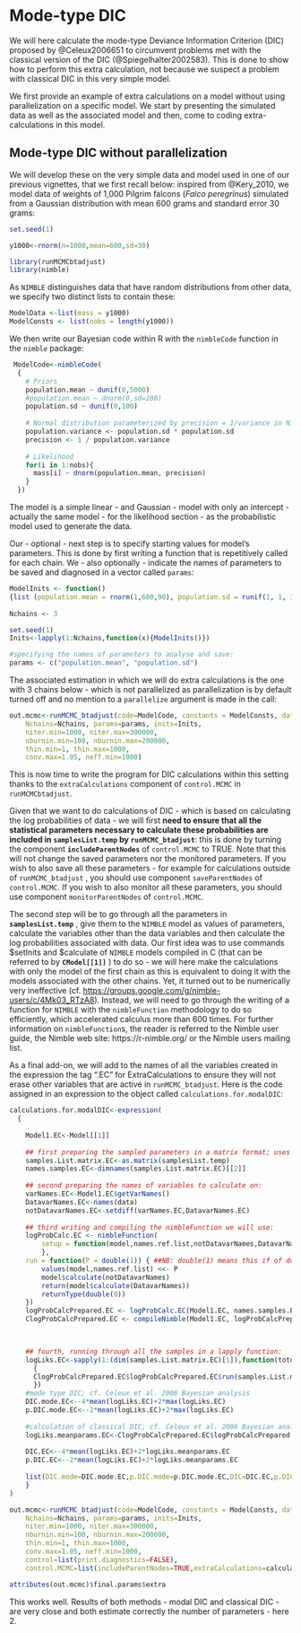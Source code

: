 
# Mode-type DIC

We will here calculate the mode-type Deviance Information Criterion (DIC) proposed by @Celeux2006651 to circumvent problems met with the classical version of the DIC (@Spiegelhalter2002583). This is done to show how to perform this extra calculation, not because we suspect a problem with classical DIC in this very simple model.

We first provide an example of extra calculations on a model without using parallelization on a specific model. We start by presenting the simulated data as well as the associated model and then, come to coding extra-calculations in this model.

## Mode-type DIC without parallelization

We will develop these on the very simple data and model used in one of our previous vignettes, that we first recall below: inspired from @Kery_2010, we model data of weights of 1,000 Pilgrim falcons (*Falco peregrinus*) simulated from a Gaussian distribution with mean 600 grams and standard error 30 grams:

```{r Simulating data}

set.seed(1)

y1000<-rnorm(n=1000,mean=600,sd=30)

```

```{r Nimble setup}

library(runMCMCbtadjust)
library(nimble)

```

As `NIMBLE` distinguishes data that have random distributions from other data, we specify two distinct lists to contain these:

```{r Nimble Data}

ModelData <-list(mass = y1000)
ModelConsts <- list(nobs = length(y1000))

```

We then write our Bayesian code within R with the `nimbleCode` function in the `nimble` package:

```{r Nimble Code}
 ModelCode<-nimbleCode(
  {
    # Priors
    population.mean ~ dunif(0,5000)
    #population.mean ~ dnorm(0,sd=100)
    population.sd ~ dunif(0,100)
    
    # Normal distribution parameterized by precision = 1/variance in Nimble
    population.variance <- population.sd * population.sd
    precision <- 1 / population.variance
  
    # Likelihood
    for(i in 1:nobs){
      mass[i] ~ dnorm(population.mean, precision)
    }
  })

```

The model is a simple linear - and Gaussian - model with only an intercept - actually the same model - for the likelihood section - as the probabilistic model used to generate the data.

Our - optional - next step is to specify starting values for model's parameters. This is done by first writing a function that is repetitively called for each chain. We - also optionally - indicate the names of parameters to be saved and diagnosed in a vector called `params`:

```{r Nimble Inits}
ModelInits <- function()
{list (population.mean = rnorm(1,600,90), population.sd = runif(1, 1, 30))}
  
Nchains <- 3

set.seed(1)
Inits<-lapply(1:Nchains,function(x){ModelInits()})

#specifying the names of parameters to analyse and save:
params <- c("population.mean", "population.sd") 


```

The associated estimation in which we will do extra calculations is the one with 3 chains below - which is not parallelized as parallelization is by default turned off and no mention to a `parallelize` argument is made in the call:

```{r Nimble basic run, cache=FALSE}
out.mcmc<-runMCMC_btadjust(code=ModelCode, constants = ModelConsts, data = ModelData, MCMC_language="Nimble",
    Nchains=Nchains, params=params, inits=Inits,
    niter.min=1000, niter.max=300000,
    nburnin.min=100, nburnin.max=200000, 
    thin.min=1, thin.max=1000,
    conv.max=1.05, neff.min=1000)

```

This is now time to write the program for DIC calculations within this setting thanks to the `extraCalculations` component of `control.MCMC` in `runMCMCbtadjust`.

Given that we want to do calculations of DIC - which is based on calculating the log probabilities of data - we will first **need to ensure that all the statistical parameters necessary to calculate these probabilities are included in `samplesList.temp` by `runMCMC_btadjust`**: this is done by turning the component **`includeParentNodes`** of `control.MCMC` to TRUE. Note that this will not change the saved parameters nor the monitored parameters. If you wish to also save all these parameters - for example for calculations outside of `runMCMC_btadjust` , you should use component `saveParentNodes` of `control.MCMC`. If you wish to also monitor all these parameters, you should use component `monitorParentNodes` of `control.MCMC`.

The second step will be to go through all the parameters in **`samplesList.temp`** , give them to the `NIMBLE` model as values of parameters, calculate the variables other than the data variables and then  calculate the log probabilities associated with data. Our first idea was to use commands \$setInits and \$calculate of `NIMBLE` models compiled in C (that can be referred to by **`CModel[[1]]`** ) to do so - we will here make the calculations with only the model of the first chain as this is equivalent to doing it with the models associated with the other chains. Yet, it turned out to be numerically very ineffective (cf. <https://groups.google.com/g/nimble-users/c/4Mk03_RTzA8>). Instead, we will need to go through the writing of a function for `NIMBLE` with the `nimbleFunction` methodology to do so efficiently, which accelerated calculus more than 600 times. For further information on `nimbleFunction`s, the reader is referred to the Nimble user guide, the Nimble web site: https://r-nimble.org/ or the Nimble users mailing list.

As a final add-on, we will add to the names of all the variables created in the expression the tag ".EC" for ExtraCalculations to ensure they will not erase other variables that are active in `runMCMC_btadjust`. Here is the code assigned in an expression to the object called `calculations.for.modalDIC`:

```{r Nimble DIC run, cache=FALSE}


calculations.for.modalDIC<-expression(
  {
    
    Model1.EC<-Model[[1]]
    
    ## first preparing the sampled parameters in a matrix format; uses the as.matrix function specific to mcmc.list objects; also stocking names of the parameters
    samples.List.matrix.EC<-as.matrix(samplesList.temp)
    names.samples.EC<-dimnames(samples.List.matrix.EC)[[2]]
    
    ## second preparing the names of variables to calculate on:
    varNames.EC<-Model1.EC$getVarNames()
    DatavarNames.EC<-names(data)
    notDatavarNames.EC<-setdiff(varNames.EC,DatavarNames.EC)
    
    ## third writing and compiling the nimbleFunction we will use:
    logProbCalc.EC <- nimbleFunction(
		setup = function(model,names.ref.list,notDatavarNames,DatavarNames) {
	    },
    run = function(P = double(1)) { ##NB: double(1) means this if of double type and has one dimension
		values(model,names.ref.list) <<- P
		model$calculate(notDatavarNames)
        return(model$calculate(DatavarNames))
        returnType(double(0))
    })
    logProbCalcPrepared.EC <- logProbCalc.EC(Model1.EC, names.samples.EC, notDatavarNames.EC, DatavarNames.EC)
    ClogProbCalcPrepared.EC <- compileNimble(Model1.EC, logProbCalcPrepared.EC)


    
    ## fourth, running through all the samples in a lapply function:
    logLiks.EC<-sapply(1:(dim(samples.List.matrix.EC)[1]),function(toto) 
      {
      ClogProbCalcPrepared.EC$logProbCalcPrepared.EC$run(samples.List.matrix.EC[toto,])
      })
    #mode type DIC; cf. Celeux et al. 2006 Bayesian analysis
    DIC.mode.EC<--4*mean(logLiks.EC)+2*max(logLiks.EC)
    p.DIC.mode.EC<--2*mean(logLiks.EC)+2*max(logLiks.EC)
    
    #calculation of classical DIC; cf. Celeux et al. 2006 Bayesian analysis
    logLiks.meanparams.EC<-ClogProbCalcPrepared.EC$logProbCalcPrepared.EC$run(colMeans(samples.List.matrix.EC))
    
    DIC.EC<--4*mean(logLiks.EC)+2*logLiks.meanparams.EC
    p.DIC.EC<--2*mean(logLiks.EC)+2*logLiks.meanparams.EC
    
    list(DIC.mode=DIC.mode.EC,p.DIC.mode=p.DIC.mode.EC,DIC=DIC.EC,p.DIC=p.DIC.EC)
    }
)

out.mcmc<-runMCMC_btadjust(code=ModelCode, constants = ModelConsts, data = ModelData, MCMC_language="Nimble",
    Nchains=Nchains, params=params, inits=Inits,
    niter.min=1000, niter.max=300000,
    nburnin.min=100, nburnin.max=200000, 
    thin.min=1, thin.max=1000,
    conv.max=1.05, neff.min=1000,
    control=list(print.diagnostics=FALSE),
    control.MCMC=list(includeParentNodes=TRUE,extraCalculations=calculations.for.modalDIC))

attributes(out.mcmc)$final.params$extra

```

This works well. Results of both methods - modal DIC and classical DIC - are very close and both estimate correctly the number of parameters - here 2.

